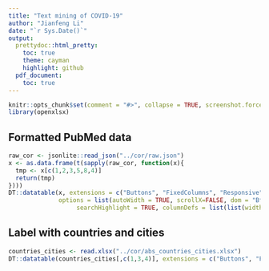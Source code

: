```yaml
---
title: "Text mining of COVID-19"
author: "Jianfeng Li"
date: "`r Sys.Date()`"
output:
  prettydoc::html_pretty:
    toc: true
    theme: cayman
    highlight: github
  pdf_document:
    toc: true
---
```


```r
knitr::opts_chunk$set(comment = "#>", collapse = TRUE, screenshot.force = FALSE)
library(openxlsx)
```

## Formatted PubMed data

```r
raw_cor <- jsonlite::read_json("../cor/raw.json")
x <- as.data.frame(t(sapply(raw_cor, function(x){
  tmp <- x[c(1,2,3,5,8,4)]
  return(tmp)
})))
DT::datatable(x, extensions = c("Buttons", "FixedColumns", "Responsive"),
              options = list(autoWidth = TRUE, scrollX=FALSE, dom = "Bfrtlip", deferRender = TRUE,
                   searchHighlight = TRUE, columnDefs = list(list(width="100px", targets="_all"))))
```

## Label with countries and cities

```r
countries_cities <- read.xlsx("../cor/abs_countries_cities.xlsx")
DT::datatable(countries_cities[,c(1,3,4)], extensions = c("Buttons", "FixedColumns", "Responsive"))
```